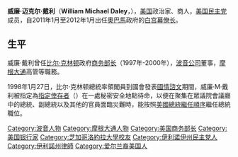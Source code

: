 {{Infobox US Cabinet official
| name=威廉·M·戴利<br/>William M. Daley
| image=DaleyWilliam.jpg
| order=24
| title=[[白宮幕僚長|白宮幕僚長]]
| term_start=2011年1月13日
| term_end=2012年1月27日
| predecessor=[[皮特·劳斯|皮特·劳斯]]
| successor=
| office2=第32任[[美国商务部长|美国商务部长]]
| term_start2=1997年1月30日
| term_end2=2000年7月19日
| predecessor2=[[米基·坎特|米基·坎特]]
| successor2=[[诺曼·峰田|诺曼·峰田]]
| birth_date={{Birth date and age|1948|8|8|mf=y}}
| birth_place=[[伊利诺伊州|伊利诺伊州]][[芝加哥|芝加哥]]
| death_date=
| death_place=
| party=[[美国民主党|美国民主党]]
| alma_mater=[[芝加哥罗耀拉大学|芝加哥罗耀拉大学]]<br>[[芝加哥约翰·马歇尔法学院|芝加哥约翰·马歇尔法学院]]
| religion = [[天主教會|天主教]]
}}
'''威廉·迈克尔·戴利'''（'''William Michael Daley'''，{{bd|1948年|8月8日}}），[[美国|美国]]政治家、商人，[[美国民主党|美国民主党]]成员，自2011年1月至2012年1月出任[[奧巴馬|奧巴馬]]政府的[[白宫幕僚长|白宫幕僚长]]。

==生平==
威廉·戴利曾任[[比尔·克林顿|比尔·克林顿]]政府[[美国商务部长|商务部长]]（1997年-2000年），[[波音公司|波音公司]]董事，[[摩根大通|摩根大通]]高管等職務。

1998年1月27日，比尔·克林顿總統率領閣員到國會發表[[國情諮文|國情諮文]]期間，威廉·M·戴利被指定為[[指定倖存者|指定倖存者]]（{{lang|en|Designated survivor}}）在一處秘密安全地點待命，以便在聚集在眾議院會議廳中的總統、副總統以及其他的官員面臨災難時，能按照[[美國總統繼任順序|美國總統繼任順序]]繼任總統職位。

{{Authority control}}
{{美國政治人物小作品}}
{{start box}}
{{succession box|[[皮特·劳斯|皮特·劳斯]]|[[雅各布·路|雅各布·路]]|[[白宫幕僚长|白宫幕僚长]]|[[2011年1月|2011年1月]]-[[2012年1月|2012年1月]]}}
{{succession box|[[米基·坎特|米基·坎特]]|[[诺曼·峰田|诺曼·峰田]]|[[美国商务部长|美国商务部长]]|1997年-2000年}}
{{end box}}

{{Barack Obama cabinet}}
{{Bill Clinton cabinet}}
{{波音}}
{{Authority control}}
{{DEFAULTSORT:Daley}}
[[Category:波音人物|Category:波音人物]]
[[Category:摩根大通人物|Category:摩根大通人物]]
[[Category:美国商务部长|Category:美国商务部长]]
[[Category:美国银行家|Category:美国银行家]]
[[Category:芝加哥洛約拉大學校友|Category:芝加哥洛約拉大學校友]]
[[Category:伊利诺伊州民主党人|Category:伊利诺伊州民主党人]]
[[Category:伊利諾州律師|Category:伊利諾州律師]]
[[Category:爱尔兰裔美国人|Category:爱尔兰裔美国人]]